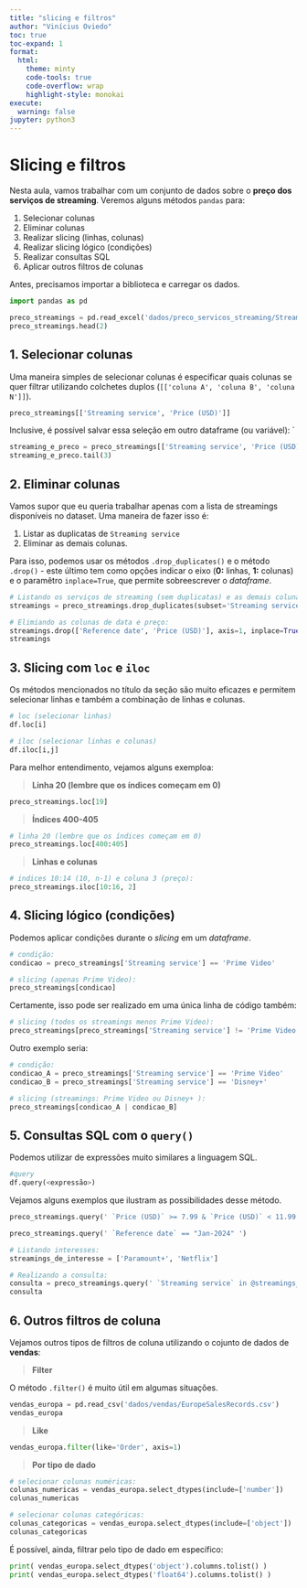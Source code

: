 ```yaml
---
title: "slicing e filtros"
author: "Vinícius Oviedo"
toc: true
toc-expand: 1
format:
  html:
    theme: minty
    code-tools: true
    code-overflow: wrap
    highlight-style: monokai
execute:
  warning: false
jupyter: python3
---
```


# Slicing e filtros

Nesta aula, vamos trabalhar com um conjunto de dados sobre o **preço dos serviços de streaming**. Veremos alguns métodos `pandas` para:

1. Selecionar colunas
2. Eliminar colunas
3. Realizar slicing (linhas, colunas)
4. Realizar slicing lógico (condições)
5. Realizar consultas SQL
6. Aplicar outros filtros de colunas

Antes, precisamos importar a biblioteca e carregar os dados.

```python
import pandas as pd

preco_streamings = pd.read_excel('dados/preco_servicos_streaming/Streaming_prices.xlsx')
preco_streamings.head(2)
``` 

## 1. Selecionar colunas

Uma maneira simples de selecionar colunas é especificar quais colunas se quer filtrar utilizando colchetes duplos (`[['coluna A', 'coluna B', 'coluna N']]`).

```python
preco_streamings[['Streaming service', 'Price (USD)']]
```

Inclusive, é possível salvar essa seleção em outro dataframe (ou variável):
`
```python
streaming_e_preco = preco_streamings[['Streaming service', 'Price (USD)']]
streaming_e_preco.tail(3)
```

## 2. Eliminar colunas

Vamos supor que eu queria trabalhar apenas com a lista de streamings disponíveis no dataset. Uma maneira de fazer isso é:

1. Listar as duplicatas de `Streaming service`
2. Eliminar as demais colunas.

Para isso, podemos usar os métodos `.drop_duplicates()` e o método `.drop()` - este último tem como opções indicar o eixo (**0:** linhas, **1:** colunas) e o paramêtro `inplace=True`, que permite sobreescrever o *dataframe*.

```python
# Listando os serviços de streaming (sem duplicatas) e as demais colunas:
streamings = preco_streamings.drop_duplicates(subset='Streaming service')

# Elimiando as colunas de data e preço:
streamings.drop(['Reference date', 'Price (USD)'], axis=1, inplace=True)
streamings
``` 

## 3. Slicing com `loc` e `iloc`

Os métodos mencionados no título da seção são muito eficazes e permitem selecionar linhas e também a combinação de linhas e colunas. 

```python
# loc (selecionar linhas)
df.loc[i]

# iloc (selecionar linhas e colunas)
df.iloc[i,j]
```

Para melhor entendimento, vejamos alguns exemploa:

> **Linha 20 (lembre que os índices começam em 0)**
```python
preco_streamings.loc[19]
```

> **Índices 400-405**
```python
# linha 20 (lembre que os índices começam em 0)
preco_streamings.loc[400:405]
```

> **Linhas e colunas**
```python
# indices 10:14 (10, n-1) e coluna 3 (preço):
preco_streamings.iloc[10:16, 2]
```


## 4. Slicing lógico (condições)

Podemos aplicar condições durante o *slicing* em um *dataframe*.

```python
# condição:
condicao = preco_streamings['Streaming service'] == 'Prime Video'

# slicing (apenas Prime Video):
preco_streamings[condicao]
```

Certamente, isso pode ser realizado em uma única linha de código também:

```python
# slicing (todos os streamings menos Prime Video):
preco_streamings[preco_streamings['Streaming service'] != 'Prime Video']
```

Outro exemplo seria:

```python
# condição:
condicao_A = preco_streamings['Streaming service'] == 'Prime Video' 
condicao_B = preco_streamings['Streaming service'] == 'Disney+'

# slicing (streamings: Prime Video ou Disney+ ):
preco_streamings[condicao_A | condicao_B]
```


## 5. Consultas SQL com o `query()`

Podemos utilizar de expressões muito similares a linguagem SQL.

```python
#query
df.query(<expressão>)
```

Vejamos alguns exemplos que ilustram as possibilidades desse método.

```python
preco_streamings.query(' `Price (USD)` >= 7.99 & `Price (USD)` < 11.99')
```

```python
preco_streamings.query(' `Reference date` == "Jan-2024" ')
```

```python
# Listando interesses:
streamings_de_interesse = ['Paramount+', 'Netflix']

# Realizando a consulta:
consulta = preco_streamings.query(' `Streaming service` in @streamings_de_interesse ')
consulta
```

## 6. Outros filtros de coluna

Vejamos outros tipos de filtros de coluna utilizando o cojunto de dados de **vendas**:

> **Filter**

O método `.filter()` é muito útil em algumas situações. 

```python
vendas_europa = pd.read_csv('dados/vendas/EuropeSalesRecords.csv')
vendas_europa
```

> **Like**

```python
vendas_europa.filter(like='Order', axis=1)
```

> **Por tipo de dado**

```python
# selecionar colunas numéricas:
colunas_numericas = vendas_europa.select_dtypes(include=['number'])
colunas_numericas
```

```python
# selecionar colunas categóricas:
colunas_categoricas = vendas_europa.select_dtypes(include=['object'])
colunas_categoricas
```

É possível, ainda, filtrar pelo tipo de dado em específico:

```python
print( vendas_europa.select_dtypes('object').columns.tolist() )
print( vendas_europa.select_dtypes('float64').columns.tolist() )
```